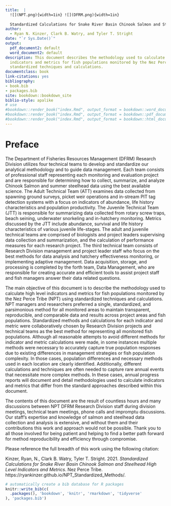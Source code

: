 ```yaml
--- 
title:  |
  ![](NPT.png){width=1in} ![](DFRM.png){width=1in}
  
  Standardized Calculations for Snake River Basin Chinook Salmon and Steelhead High Level Indicators and Metrics
author:
  - Ryan N. Kinzer, Clark B. Watry, and Tyler T. Stright
date: "`r Sys.Date()`"
output:
  pdf_document2: default
  word_document2: default
description: This document describes the methodology used to calculate high level
  indicators and metrics for fish populations monitored by the Nez Perce Tribe using
  standardized techniques and calculations.
documentclass: book
link-citations: yes
bibliography:
- book.bib
- packages.bib
site: bookdown::bookdown_site
biblio-style: apalike
# use
#bookdown::render_book("index.Rmd", output_format = bookdown::word_document2(toc = TRUE))
#bookdown::render_book("index.Rmd", output_format = bookdown::pdf_document2(toc = TRUE))
#bookdown::render_book("index.Rmd", output_format = bookdown::html_document2(toc = TRUE, split_by = 'none'))
---
```


# Preface {#sec:preface}

The Department of Fisheries Resources Management (DFRM) Research Division utilizes four technical teams to develop and standardize our analytical methodology and to guide data management. Each team consists of professional staff representing each monitoring and evaluation project and are responsible for determining how to collect, summarize, and analyze Chinook Salmon and summer steelhead data using the best available science. The Adult Technical Team (ATT) examines data collected from spawning ground surveys, picket weir operations and in-stream PIT tag detection systems with a focus on indicators of abundance, life history characteristics and population productivity. The Juvenile Technical Team (JTT) is responsible for summarizing data collected from rotary screw traps, beach seining, underwater snorkeling and in-hatchery monitoring. Metrics discussed by the JTT include abundance, survival and life history characteristics of various juvenile life-stages. The adult and juvenile technical teams are comprised of biologists and project leaders supervising data collection and summarization, and the calculation of performance measures for each research project. The third technical team consists of Research Division management and project leader staff who focus on the best methods for data analysis and hatchery effectiveness monitoring, or implementing adaptive management. Data acquisition, storage, and processing is completed by the forth team, Data Management, who are responsible for creating accurate and efficient tools to assist project staff and fish managers answer their data related questions.

The main objective of this document is to describe the methodology used to calculate high level indicators and metrics for fish populations monitored by the Nez Perce Tribe (NPT) using standardized techniques and calculations. NPT managers and researchers preferred a single, standardized, and parsimonious method for all monitored areas to maintain transparent, reproducible, and comparable data and results across project areas and fish populations. Standardized methods and calculations for each indicator and metric were collaboratively chosen by Research Division projects and technical teams as the best method for representing all monitored fish populations. Although all reasonable attempts to avoid different methods for indicator and metric calculations were made, in some instances multiple methods were necessary to accurately capture true population responses due to existing differences in management strategies or fish population complexity. In those cases, population differences and necessary methods used in each location are clearly identified. Additionally, different calculations and techniques are often needed to capture rare annual events that necessitate more complex methods. In these cases, annual progress reports will document and detail methodologies used to calculate indicators and metrics that differ from the standard approaches described within this document.

<!--A second objective of this document, is to serve as a manual and training guide to the division's approved and agreed upon calculations for program evaluations and population monitoring. Throughout the chapters of the book, example calculations are provided using the **R** statistical programming language, and packages **cdmsR**, **cuyem** and **fisheR** available from [https://github.com/ryankinzer](https://github.com/ryankinzer). These three packages were developed explicitly for accessing, summarizing and calculating indicators and metrics following the methods identified in this document and approved by Research Division projects and technical teams. A companion **R** training workshop that follows examples shown in the book is also available at [https://rstudio.cloud](https://rstudio.cloud) with invitation.-->

The contents of this document are the result of countless hours and many discussions between NPT DFRM Research Division staff during division meetings, technical team meetings, phone calls and impromptu discussions. Our staff's expertise and knowledge of salmon and steelhead data collection and analysis is extensive, and without them and their contributions this work and approach would not be possible. Thank you to all those involved for being patient and helping to find a better path forward for method reproducibility and efficiency through compromise. 

Please reference the full breadth of this work using the following citation:

Kinzer, Ryan, N., Clark B. Watry, Tyler T. Stright. 2021. *Standardized Calculations for Snake River Basin Chinook Salmon and Steelhead High Level Indicators and Metrics*. Nez Perce Tribe. https://ryankinzer.github.io/NPT_Standardized_Methods/.

```r
# automatically create a bib database for R packages
knitr::write_bib(c(
  .packages(), 'bookdown', 'knitr', 'rmarkdown', 'tidyverse'
), 'packages.bib')
```

